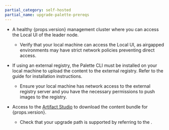 ```yaml
---
partial_category: self-hosted
partial_name: upgrade-palette-prereqs
---
```


- A healthy {props.version} management cluster where you can access the Local UI of the leader node.

  - Verify that your local machine can access the Local UI, as airgapped environments may have strict network policies preventing direct access.

- If using an external registry, the Palette CLI must be installed on your local machine to upload the content to the external registry. Refer to the <VersionedLink text="Palette CLI" url="/automation/palette-cli"/> guide for installation instructions.

  - Ensure your local machine has network access to the external registry server and you have the necessary permissions to push images to the registry.

- Access to the [Artifact Studio](https://artifact-studio.spectrocloud.com/) to download the content bundle for {props.version}.

  - Check that your upgrade path is supported by referring to the <PaletteVertexUrlMapper edition={props.edition} install={props.install} text="Supported Upgrade Paths" url="/upgrade/#supported-upgrade-paths"/>.
